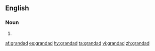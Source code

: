 ==English==

===Noun===
{{head|en|noun}}

# {{alternative spelling of|granddad|lang=en}}

[[af:grandad]]
[[es:grandad]]
[[hy:grandad]]
[[ta:grandad]]
[[vi:grandad]]
[[zh:grandad]]